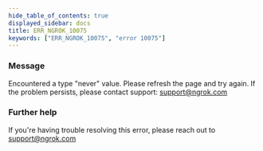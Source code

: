 ```yaml
---
hide_table_of_contents: true
displayed_sidebar: docs
title: ERR_NGROK_10075
keywords: ["ERR_NGROK_10075", "error 10075"]
---
```


### Message

Encountered a type "never" value. Please refresh the page and try again. If the problem persists, please contact support: support@ngrok.com

### Further help

If you're having trouble resolving this error, please reach out to [support@ngrok.com](mailto:support@ngrok.com?subject=Help%20with%20ERR_NGROK_10075)
